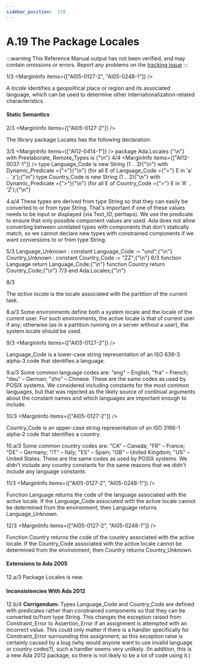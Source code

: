 ```yaml
---
sidebar_position:  139
---
```


# A.19 The Package Locales

:::warning
This Reference Manual output has not been verified,
and may contain omissions or errors.
Report any problems on the [tracking issue](https://github.com/ada-lang-io/ada-lang-io/issues/20)
:::


<MarginText>1/3</MarginText>
<MarginInfo items={["AI05-0127-2", "AI05-0248-1"]} />
<p>A <em>locale</em> identifies a geopolitical place or region and its associated language, which can be used to determine other internationalization-related characteristics. <br /></p>


#### Static Semantics

<MarginText>2/3</MarginText>
<MarginInfo items={["AI05-0127-2"]} />
<p>The library package Locales has the following declaration: <br /></p>

<MarginText>3/5</MarginText>
<MarginInfo items={["AI12-0414-1"]} />
<CodeBlock language="ada">
package Ada.Locales {"\n"}   with  Preelaborate,  Remote_Types is {"\n"}
<MarginText>4/4</MarginText>
<MarginInfo items={["AI12-0037-1"]} />
   type Language_Code is new String (1 .. 3){"\n"}      with Dynamic_Predicate ={">"}{"\n"}         (for all E of Language_Code ={">"} E in 'a' .. 'z');{"\n"}   type Country_Code is new String (1 .. 2){"\n"}      with Dynamic_Predicate ={">"}{"\n"}         (for all E of Country_Code  ={">"} E in 'A' .. 'Z');{"\n"}

</CodeBlock>
<AnnotatedOnly>
<MarginText>4.a/4</MarginText>
<MarginInfo items={["AI12-0037-1"]} />
<Admonition type="aarm" aarm="discussion">
<strong></strong>These types are derived from type String so that they can easily be converted to or from type String. That's important if one of these values needs to be input or displayed (via Text_IO, perhaps). We use the predicate to ensure that only possible component values are used. Ada does not allow converting between unrelated types with components that don't statically match, so we cannot declare new types with constrained components if we want conversions to or from type String. <br /></Admonition>
</AnnotatedOnly>

<MarginText>5/3</MarginText>
<CodeBlock language="ada">
   Language_Unknown : constant Language_Code := "und";{"\n"}   Country_Unknown : constant Country_Code := "ZZ";{"\n"}
<MarginText>6/3</MarginText>
   function Language return Language_Code;{"\n"}   function Country return Country_Code;{"\n"}
<MarginText>7/3</MarginText>
end Ada.Locales;{"\n"}

</CodeBlock>
<MarginText>8/3</MarginText>
<MarginInfo items={["AI05-0127-2", "AI05-0233-1"]} />
<p>The <em>active locale</em> is the locale associated with the partition of the current task.<br /></p>

<AnnotatedOnly>
<MarginText>8.a/3</MarginText>
<MarginInfo items={["AI05-0233-1"]} />
<Admonition type="aarm" aarm="implementation-note">
<strong></strong>Some environments define both a system locale and the locale of the current user. For such environments, the active locale is that of current user if any; otherwise (as in a partition running on a server without a user), the system locale should be used. <br /></Admonition>
</AnnotatedOnly>

<MarginText>9/3</MarginText>
<MarginInfo items={["AI05-0127-2"]} />
<p>Language_Code is a lower-case string representation of an ISO 639-3 alpha-3 code that identifies a language.<br /></p>

<AnnotatedOnly>
<MarginText>9.a/3</MarginText>
<Admonition type="aarm" aarm="discussion">
<strong></strong>Some common language codes are: "eng" &ndash; English; "fra" &ndash; French; "deu" &ndash; German; "zho" &ndash; Chinese. These are the same codes as used by POSIX systems. We considered including constants for the most common languages, but that was rejected as the likely source of continual arguments about the constant names and which languages are important enough to include. <br /></Admonition>
</AnnotatedOnly>

<MarginText>10/3</MarginText>
<MarginInfo items={["AI05-0127-2"]} />
<p>Country_Code is an upper-case string representation of an ISO 3166-1 alpha-2 code that identifies a country.<br /></p>

<AnnotatedOnly>
<MarginText>10.a/3</MarginText>
<Admonition type="aarm" aarm="discussion">
<strong></strong>Some common country codes are: "CA" &ndash; Canada; "FR" &ndash; France; "DE" &ndash; Germany; "IT" &ndash; Italy; "ES" &ndash; Spain; "GB" &ndash; United Kingdom; "US" &ndash; United States. These are the same codes as used by POSIX systems. We didn't include any country constants for the same reasons that we didn't include any language constants. <br /></Admonition>
</AnnotatedOnly>

<MarginText>11/3</MarginText>
<MarginInfo items={["AI05-0127-2", "AI05-0248-1"]} />
<p>Function Language returns the code of the language associated with the active locale. If the Language_Code associated with the active locale cannot be determined from the environment, then Language returns Language_Unknown.<br /></p>

<MarginText>12/3</MarginText>
<MarginInfo items={["AI05-0127-2", "AI05-0248-1"]} />
<p>Function Country returns the code of the country associated with the active locale. If the Country_Code associated with the active locale cannot be determined from the environment, then Country returns Country_Unknown.<br /></p>

<AnnotatedOnly>

#### Extensions to Ada 2005

</AnnotatedOnly>
<AnnotatedOnly>
<MarginText>12.a/3</MarginText>
<MarginInfo items={["AI05-0127-2", "AI05-0233-1"]} />
<Admonition type="aarm" aarm="note">
Package Locales is new. <br /></Admonition>
</AnnotatedOnly>

<AnnotatedOnly>

#### Inconsistencies With Ada 2012

</AnnotatedOnly>
<AnnotatedOnly>
<MarginText>12.b/4</MarginText>
<MarginInfo items={["AI12-0037-1"]} />
<Admonition type="aarm" aarm="note">
<strong>Corrigendum:</strong> Types Language_Code and Country_Code are defined with predicates rather than constrained components so that they can be converted to/from type String. This changes the exception raised from Constraint_Error to Assertion_Error if an assignment is attempted with an incorrect value. This could only matter if there is a handler specifically for Constraint_Error surrounding this assignment; as this exception raise is certainly caused by a bug (why would anyone want to use invalid language or country codes?), such a handler seems very unlikely. (In addition, this is a new Ada 2012 package, so there is not likely to be a lot of code using it.) <br /></Admonition>
</AnnotatedOnly>


